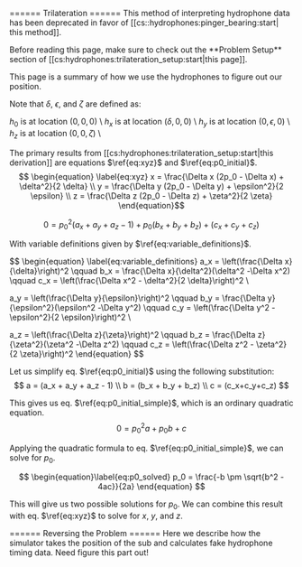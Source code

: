 ====== Trilateration ======
<WRAP alert>
This method of interpreting hydrophone data has been deprecated in favor of [[cs::hydrophones:pinger_bearing:start| this method]].
</WRAP>

<WRAP info>
Before reading this page, make sure to check out the **Problem Setup** section of [[cs:hydrophones:trilateration_setup:start|this page]].
</WRAP>

This page is a summary of how we use the hydrophones to figure out our position.

Note that $\delta$, $\epsilon$, and $\zeta$ are defined as:


$h_0$ is at location $(0,0,0)$ \\
$h_x$ is at location $(\delta,0,0)$ \\
$h_y$ is at location $(0,\epsilon,0)$ \\
$h_z$ is at location $(0,0,\zeta)$ \\

The primary results from [[cs:hydrophones:trilateration_setup:start|this derivation]] are equations $\ref{eq:xyz}$ and $\ref{eq:p0_initial}$.
$$
\begin{equation} \label{eq:xyz} 
x = \frac{\Delta x (2p_0 - \Delta x) + \delta^2}{2 \delta} \\
y = \frac{\Delta y (2p_0 - \Delta y) + \epsilon^2}{2 \epsilon} \\
z = \frac{\Delta z (2p_0 - \Delta z) + \zeta^2}{2 \zeta} 
\end{equation}$$

$$ \begin{equation}\label{eq:p0_initial}
0 = p_0^2(a_x + a_y + a_z - 1) + p_0(b_x + b_y + b_z) + (c_x+c_y+c_z)
\end{equation}
$$

With variable definitions given by $\ref{eq:variable_definitions}$.

$$ \begin{equation} \label{eq:variable_definitions}
a_x = \left(\frac{\Delta x}{\delta}\right)^2 \qquad
b_x = \frac{\Delta x}{\delta^2}(\delta^2 -\Delta x^2) \qquad
c_x = \left(\frac{\Delta x^2 - \delta^2}{2 \delta}\right)^2 \\


a_y = \left(\frac{\Delta y}{\epsilon}\right)^2 \qquad 
b_y = \frac{\Delta y}{\epsilon^2}(\epsilon^2 -\Delta y^2) \qquad
c_y = \left(\frac{\Delta y^2 - \epsilon^2}{2 \epsilon}\right)^2 \\

a_z = \left(\frac{\Delta z}{\zeta}\right)^2 \qquad 
b_z = \frac{\Delta z}{\zeta^2}(\zeta^2 -\Delta z^2) \qquad
c_z = \left(\frac{\Delta z^2 - \zeta^2}{2 \zeta}\right)^2
\end{equation}
$$

Let us simplify eq. $\ref{eq:p0_initial}$ using the following substitution:
$$
a = (a_x + a_y + a_z - 1) \\
b = (b_x + b_y + b_z) \\
c = (c_x+c_y+c_z)
$$

This gives us eq. $\ref{eq:p0_initial_simple}$, which is an ordinary quadratic equation.
$$ \begin{equation}\label{eq:p0_initial_simple}
0 = p_0^2 a + p_0 b + c
\end{equation}
$$

Applying the quadratic formula to eq. $\ref{eq:p0_initial_simple}$, we can solve for $p_0$.

$$ \begin{equation}\label{eq:p0_solved}
p_0 = \frac{-b \pm \sqrt{b^2 - 4ac}}{2a}
\end{equation}
$$

This will give us two possible solutions for $p_0$. We can combine this result with eq. $\ref{eq:xyz}$ to solve for $x$, $y$, and $z$.

====== Reversing the Problem ======
Here we describe how the simulator takes the position of the sub and calculates fake hydrophone timing data. <WRAP todo>
Need figure this part out!
</WRAP>
